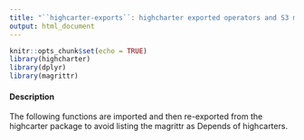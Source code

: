 ```yaml
---
title: "``highcarter-exports``: highcharter exported operators and S3 methods"
output: html_document
---
```


```r
knitr::opts_chunk$set(echo = TRUE)
library(highcharter)
library(dplyr)
library(magrittr)
```



#### Description 

The following functions are imported and then re-exported from the highcarter package to avoid
listing the magrittr as Depends of highcarters.



